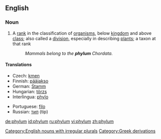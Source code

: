==English==

===Noun===
{{en-noun|phyl|a|pl2=phylums}}
# {{context|biology|taxonomy}} A [[rank]] in the classification of [[organism]]s, below [[kingdom]] and above [[class]]; also called a [[division]], especially in describing [[plant]]s; a taxon at that rank
#: ''Mammals belong to the '''phylum''' Chordata.''


====Translations====
{{top}}
*Czech: [[kmen]] {{m}}
*Finnish: [[pääjakso]]
*German: [[Stamm]] {{m}}
*Hungarian: [[törzs]]
*Interlingua: [[phylo]]
{{mid}}
*Portuguese: [[filo]] {{m}}
*Russian: [[тип]] (tip) {{m}}
{{bottom}}

[[Category:English nouns with irregular plurals]]
[[Category:Greek derivations]]

[[de:phylum]]
[[id:phylum]]
[[ru:phylum]]
[[vi:phylum]]
[[zh:phylum]]